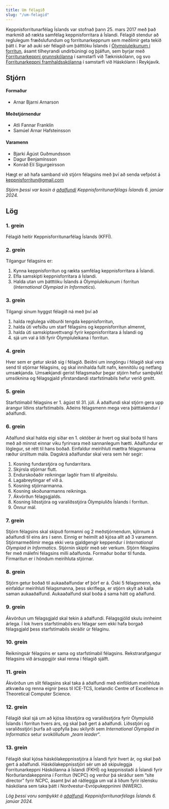 ```yaml
---
title: Um félagið
slug: "/um-felagid"
---
```


Keppnisforritunarfélag Íslands var stofnað þann 25. mars 2017 með það markmið að
rækta samfélag keppnisforritara á Íslandi. Félagið stendur að reglulegum
fræðslufundum og forritunarkeppnum sem meðlimir geta tekið þátt í. Þar að auki
sér félagið um þátttöku Íslands í [Ólympíuleikunum í
forritun](https://ioinformatics.org/), ásamt tilheyrandi undirbúningi og
þjálfun, sem byrjar með [Forritunarkeppni grunnskólanna](https://kodun.is/) í
samstarfi við Tækniskólann, og svo [Forritunarkeppni
framhaldsskólanna](http://forritun.is/) í samstarfi við Háskólann í Reykjavík.

## Stjórn

#### Formaður

- Arnar Bjarni Arnarson

#### Meðstjórnendur

- Atli Fannar Franklín
- Samúel Arnar Hafsteinsson

#### Varamenn

- Bjarki Ágúst Guðmundsson
- Dagur Benjamínsson
- Konráð Elí Sigurgeirsson

Hægt er að hafa samband við stjórn félagsins með því að senda vefpóst á
[keppnisforritun@gmail.com](mailto:keppnisforritun@gmail.com)

*Stjórn þessi var kosin á [aðalfundi](2023/12/14/adalfundur-2024) Keppnisforritunarfélags Íslands 6. janúar 2024.*

## Lög

### 1. grein

Félagið heitir Keppnisforritunarfélag Íslands (KFFÍ).

### 2. grein

Tilgangur félagsins er:

1. Kynna keppnisforritun og rækta samfélag keppnisforritara á Íslandi.
2. Efla samskipti keppnisforritara á Íslandi.
3. Halda utan um þátttöku Íslands á Ólympíuleikunum í forritun (*International Olympiad in Informatics*).

### 3. grein

Tilgangi sínum hyggst félagið ná með því að

1. halda reglulega viðburði tengda keppnisforritun,
2. halda úti vefsíðu um starf félagsins og keppnisforritun almennt,
3. halda úti samskiptavettvangi fyrir keppnisforritara á Íslandi og
4. sjá um val á liði fyrir Ólympíuleikana í forritun.

### 4. grein

Hver sem er getur skráð sig í félagið. Beiðni um inngöngu í félagið skal vera send til stjórnar félagsins, og skal innihalda fullt nafn, kennitölu og netfang umsækjanda. Umsækjandi gerist félagsmaður þegar stjórn hefur samþykkt umsóknina og félagsgjald yfirstandandi starfstímabils hefur verið greitt.

### 5. grein

Starfstímabil félagsins er 1. ágúst til 31. júlí. Á aðalfundi skal stjórn gera upp árangur liðins starfstímabils. Aðeins félagsmenn mega vera þátttakendur í aðalfundi.

### 6. grein

Aðalfund skal halda eigi síðar en 1. október ár hvert og skal boða til hans með að minnst einnar viku fyrirvara með sannanlegum hætti. Aðalfundur er löglegur, sé rétt til hans boðað. Einfaldur meirihluti mættra félagsmanna ræður úrslitum mála. Dagskrá aðalfundar skal vera sem hér segir:

1. Kosning fundarstjóra og fundarritara.
2. Skýrsla stjórnar flutt.
3. Endurskoðaðir reikningar lagðir fram til afgreiðslu.
4. Lagabreytingar ef við á.
5. Kosning stjórnarmanna.
6. Kosning skoðunarmanns reikninga.
7. Ákvörðun félagsgjalds.
8. Kosning liðsstjóra og varaliðsstjóra Ólympíuliðs Íslands í forritun.
9. Önnur mál.

### 7. grein

Stjórn félagsins skal skipuð formanni og 2 meðstjórnendum, kjörnum á aðalfundi til eins árs í senn. Einnig er heimilt að kjósa allt að 3 varamenn. Stjórnarmeðlimir mega ekki vera gjaldgengir keppendur í *International Olympiad in Informatics*. Stjórnin skiptir með sér verkum. Stjórn félagsins fer með málefni félagsins milli aðalfunda. Formaður boðar til funda. Firmaritun er í höndum meirihluta stjórnar.

### 8. grein

Stjórn getur boðað til aukaaðalfundar ef þörf er á. Óski 5 félagsmenn, eða einfaldur meirihluti félagsmanna, þess skriflega, er stjórn skylt að kalla saman aukaaðalfund. Aukaaðalfund skal boða á sama hátt og aðalfund.

### 9. grein

Ákvörðun um félagsgjald skal tekin á aðalfundi. Félagsgjöld skulu innheimt árlega. Í lok hvers starfstímabils eru félagar sem ekki hafa borgað félagsgjald þess starfstímabils skráðir úr félaginu.

### 10. grein

Reikningsár félagsins er sama og starfstímabil félagsins. Rekstrarafgangur félagsins við ársuppgjör skal renna í félagið sjálft.

### 11. grein

Ákvörðun um slit félagsins skal taka á aðalfundi með einföldum meirihluta atkvæða og renna eignir þess til ICE-TCS, Icelandic Centre of Excellence in Theoretical Computer Science.

### 12. grein

Félagið skal sjá um að kjósa liðsstjóra og varaliðsstjóra fyrir Ólympíulið Íslands í forritun hvers árs, og skal það gert á aðalfundi. Liðsstjóri og varaliðsstjóri þurfa að uppfylla þau skilyrði sem *International Olympiad in Informatics* setur svokölluðum „*team leader*“.

### 13. grein

Félagið skal kjósa háskólakeppnisstjóra á Íslandi fyrir hvert ár, og skal það gert á aðalfundi.
Háskólakeppnisstjóri sér um að skipuleggja Forritunarkeppni Háskólanna á Íslandi (FKHÍ) og keppnisstaði á Íslandi fyrir Norðurlandakeppnina í Forritun (NCPC) og verður þá skráður sem “site director” fyrir NCPC, ásamt því að ráðleggja um val á liðum fyrir íslensku háskólana sem taka þátt í Norðvestur-Evrópukeppninni (NWERC).

*Lög þessi voru samþykkt á [aðalfundi](/2023/12/14/adalfundur-2024) Keppnisforritunarfélags Íslands 6. janúar 2024.*
